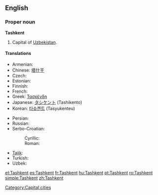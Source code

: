 {{wikipedia}}
==English==

===Proper noun===
'''Tashkent'''

# Capital of [[Uzbekistan]].

====Translations====
{{trans-top|capital of Uzbekistan}}
* Armenian: {{t|hy|Տաշքենդ|tr=Tašk’end|sc=Armn}}
* Chinese: [[塔什干]]
* Czech: {{t-|cs|Taškent|m}}
* Estonian: {{t-|et|Toshkent}}
* Finnish: {{t+|fi|Taškent}}
* French: {{t+|fr|Tachkent}}
* Greek: [[Τασκένδη]]
* Japanese: [[タシケント]] (Tashikento)
* Korean: [[타슈켄트]] (Tasyukenteu)
{{trans-mid}}
* Persian: {{t-|fa|تاشکند|tr=Tâškand|sc=fa-Arab|xs=Persian}}
* Russian: {{t+|ru|Ташкент|sc=Cyrl}}
* Serbo-Croatian:
*: Cyrillic: {{t|sh|Ташкент|m}}
*: Roman: {{t|sh|Taškent|m}}
* [[Tajik]]: {{t|tg|Тошканд}}
* Turkish: {{t|tr|Taşkent}}
* Uzbek: {{t-|uz|Toshkent|xs=Uzbek}}
{{trans-bottom}}

[[Category:Capital cities]]

[[et:Tashkent]]
[[es:Tashkent]]
[[fr:Tashkent]]
[[hu:Tashkent]]
[[pt:Tashkent]]
[[ro:Tashkent]]
[[simple:Tashkent]]
[[zh:Tashkent]]